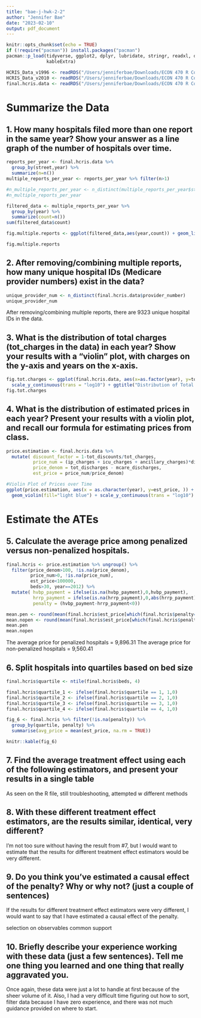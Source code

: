```yaml
---
title: "bae-j-hwk-2-2"
author: "Jennifer Bae"
date: "2023-02-10"
output: pdf_document
---
```


```r
knitr::opts_chunk$set(echo = TRUE)
if (!require("pacman")) install.packages("pacman")
pacman::p_load(tidyverse, ggplot2, dplyr, lubridate, stringr, readxl, data.table, gdata, scales,
               kableExtra)

HCRIS_Data_v1996 <- readRDS("/Users/jenniferbae/Downloads/ECON 470 R Coding/homework2/data/output/HCRIS_Data_v1996.rds")
HCRIS_Data_v2010 <- readRDS("/Users/jenniferbae/Downloads/ECON 470 R Coding/homework2/data/output/HCRIS_Data_v2010.rds")
final.hcris.data <- readRDS("/Users/jenniferbae/Downloads/ECON 470 R Coding/homework2/data/output/HCRIS_Data.rds")
```

# Summarize the Data

## 1. How many hospitals filed more than one report in the same year? Show your answer as a line graph of the number of hospitals over time.


```r
reports_per_year <- final.hcris.data %>%
  group_by(street,year) %>%
  summarize(n=n())
multiple_reports_per_year <- reports_per_year %>% filter(n>1)

#n_multiple_reports_per_year <- n_distinct(multiple_reports_per_year$street)
#n_multiple_reports_per_year

filtered_data <- multiple_reports_per_year %>%
  group_by(year) %>%
  summarize(count=n())
sum(filtered_data$count)
```


```r
fig.multiple.reports <- ggplot(filtered_data,aes(year,count)) + geom_line() + labs(title="Number of hospitals that filed more than one report in the same year", x = "Year", y= "Number of hospitals") + theme_bw()

fig.multiple.reports
```

## 2. After removing/combining multiple reports, how many unique hospital IDs (Medicare provider numbers) exist in the data?

```r
unique_provider_num <- n_distinct(final.hcris.data$provider_number)
unique_provider_num

```

After removing/combining multiple reports, there are 9323 unique hospital IDs in the data. 


## 3. What is the distribution of total charges (tot_charges in the data) in each year? Show your results with a “violin” plot, with charges on the y-axis and years on the x-axis.

```r
fig.tot.charges <- ggplot(final.hcris.data, aes(x=as.factor(year), y=tot_charges, fill="")) + geom_violin() +
  scale_y_continuous(trans = "log10") + ggtitle("Distribution of Total Charges") + xlab("Year") + ylab("Total Charges scaled by log10") + theme(plot.title = element_text(hjust = 0.5))
fig.tot.charges
```


## 4. What is the distribution of estimated prices in each year? Present your results with a violin plot, and recall our formula for estimating prices from class.

```r
price.estimation <- final.hcris.data %>%
  mutate( discount_factor = 1-tot_discounts/tot_charges,
          price_num = (ip_charges + icu_charges + ancillary_charges)*discount_factor - tot_mcare_payment,
          price_denom = tot_discharges - mcare_discharges,
          est_price = price_num/price_denom)

#Violin Plot of Prices over Time
ggplot(price.estimation, aes(x = as.character(year), y=est_price, )) + 
  geom_violin(fill="light blue") + scale_y_continuous(trans = "log10") + ggtitle("Distribution of Prices") + xlab("Year") + ylab("Price scaled by log10") + theme(plot.title = element_text(hjust = 0.5))


```

# Estimate the ATEs

## 5. Calculate the average price among penalized versus non-penalized hospitals.

```r
final.hcris <- price.estimation %>% ungroup() %>%
  filter(price_denom>100, !is.na(price_denom), 
         price_num>0, !is.na(price_num),
         est_price<100000, 
         beds>30, year==2012) %>% 
  mutate( hvbp_payment = ifelse(is.na(hvbp_payment),0,hvbp_payment),
          hrrp_payment = ifelse(is.na(hrrp_payment),0,abs(hrrp_payment)),
          penalty = (hvbp_payment-hrrp_payment<0)) 

mean.pen <- round(mean(final.hcris$est_price[which(final.hcris$penalty==1)]),2)
mean.nopen <- round(mean(final.hcris$est_price[which(final.hcris$penalty==0)]),2)
mean.pen
mean.nopen
```

The average price for penalized hospitals = 9,896.31
The average price for non-penalized hospitals = 9,560.41

## 6. Split hospitals into quartiles based on bed size
```r
final.hcris$quartile <- ntile(final.hcris$beds, 4)

final.hcris$quartile_1 <- ifelse(final.hcris$quartile == 1, 1,0)
final.hcris$quartile_2 <- ifelse(final.hcris$quartile == 2, 1,0)
final.hcris$quartile_3 <- ifelse(final.hcris$quartile == 3, 1,0)
final.hcris$quartile_4 <- ifelse(final.hcris$quartile == 4, 1,0)

fig_6 <- final.hcris %>% filter(!is.na(penalty)) %>%
  group_by(quartile, penalty) %>%
  summarise(avg_price = mean(est_price, na.rm = TRUE))

knitr::kable(fig_6)
```

## 7. Find the average treatment effect using each of the following estimators, and present your results in a single table

As seen on the R file, still troubleshooting, attempted w different methods 

## 8. With these different treatment effect estimators, are the results similar, identical, very different?

I'm not too sure without having the result from #7, but I would want to estimate that the results for different treatment effect estimators would be very different. 

## 9. Do you think you’ve estimated a causal effect of the penalty? Why or why not? (just a couple of sentences)

If the results for different treatment effect estimators were very different, I would want to say that I have estimated a causal effect of the penalty. 

selection on observables 
common support

## 10. Briefly describe your experience working with these data (just a few sentences). Tell me one thing you learned and one thing that really aggravated you.

Once again, these data were just a lot to handle at first because of the sheer volume of it. Also, I had a very difficult time figuring out how to sort, filter data because I have zero experience, and there was not much guidance provided on where to start. 
